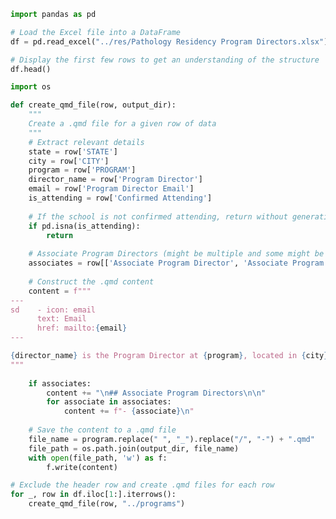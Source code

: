 ```python
import pandas as pd

# Load the Excel file into a DataFrame
df = pd.read_excel("../res/Pathology Residency Program Directors.xlsx")

# Display the first few rows to get an understanding of the structure
df.head()
```

```python
import os

def create_qmd_file(row, output_dir):
    """
    Create a .qmd file for a given row of data
    """
    # Extract relevant details
    state = row['STATE']
    city = row['CITY']
    program = row['PROGRAM']
    director_name = row['Program Director']
    email = row['Program Director Email']
    is_attending = row['Confirmed Attending']
    
    # If the school is not confirmed attending, return without generating a file
    if pd.isna(is_attending):
        return
    
    # Associate Program Directors (might be multiple and some might be NaN)
    associates = row[['Associate Program Director', 'Associate Program Director.1', 'Associate Program Director.2']].dropna().tolist()
    
    # Construct the .qmd content
    content = f"""
---
sd    - icon: email
      text: Email
      href: mailto:{email}
---

{director_name} is the Program Director at {program}, located in {city}, {state}. 
"""
    
    if associates:
        content += "\n## Associate Program Directors\n\n"
        for associate in associates:
            content += f"- {associate}\n"
    
    # Save the content to a .qmd file
    file_name = program.replace(" ", "_").replace("/", "-") + ".qmd"
    file_path = os.path.join(output_dir, file_name)
    with open(file_path, 'w') as f:
        f.write(content)

# Exclude the header row and create .qmd files for each row
for _, row in df.iloc[1:].iterrows():
    create_qmd_file(row, "../programs")
```